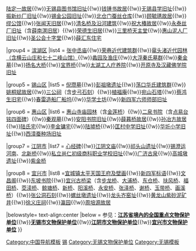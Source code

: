 {{Navbox
|name = 无锡市境内的江苏省文物保护单位
|title = [[无锡市境内的江苏省文物保护单位列表|无锡市境内的江苏省文物保护单位]]
|titlestyle =
|image =
|style = text-align:left;
|groupstyle = width:7em;text-align:center;
|state = {{{state<includeonly>|collapsed</includeonly>}}}
|above =
|group1 = [[梁溪区]]
|list1 =[[无锡县城隍庙旧址]]{{!w}}[[陆定一故居]]{{!w}}[[无锡县图书馆旧址]]{{!w}}[[钱锺书故居]]{{!w}}[[无锡县学旧址]]{{!w}}[[振新纱厂|振新纱厂旧址]]{{!w}}[[城中公园|锡金公园旧址]]{{!w}}[[北仓门蚕丝仓库]]{{!w}}[[顾毓琇故居]]{{!w}}[[缪公馆]]{{!w}}[[张闻天故居 (无锡)|张闻天旧居]]{{!w}}[[清名桥古运河街区|清名桥及沿河建筑]]{{!w}}[[祝大椿故居]]{{!w}}[[永泰丝厂|永泰丝厂旧址]]（含[[薛南溟故居|薛南溟旧居]]）{{!w}}[[荣德生旧居]]{{!w}}[[三里桥若瑟堂|三里桥天主堂]]{{!w}}[[惠山泥人厂旧址]]{{!w}}[[无锡市基督教堂|圣公会十字堂]]{{!w}}[[薛汇东住宅]]

|group4 = [[滨湖区]]
|list4 = [[张中丞庙]]{{!w}}[[荣巷|荣巷近代建筑群]]{{!w}}[[鼋头渚|鼋头渚近代园林（含横云山庄和七十二峰山馆）]]{{!w}}[[蠡园|蠡园及渔庄]]{{!w}}[[大浮秦氏墓群]]{{!w}}[[秦金墓]]{{!w}}[[扬名大桥]]{{!w}}[[宝界桥]]{{!w}}[[太湖工人疗养院]]{{!w}}[[开原寺|开原寺及汉藏佛学院旧址]]

|group5 = [[锡山区]]
|list5 = [[倪瓒墓]]{{!w}}[[彭祖墩遗址]]{{!w}}[[荡口华氏建筑群]]{{!w}}[[姚桐斌故居]]{{!w}}[[三公祠]]（含[[步弓石刻]]）{{!w}}[[植福庵]]{{!w}}[[宛山石塔]]{{!w}}[[蔡鸿生旧宅]]{{!w}}[[春雷造船厂船坞]]{{!w}}[[华学士坊]]{{!w}}[[新四军六师师部旧址]]

|group6 = [[惠山区]]
|list6 = [[惠山寺|惠山寺庙园林]]（含[[金莲桥]]）{{!w}}[[二泉书院]]（含[[点易台铭四面碑]]）{{!w}}[[秦观墓]]{{!w}}[[安阳书院旧址]]{{!w}}[[薛暮桥故居]]{{!w}}[[孙冶方故居]]{{!w}}[[陆氏宅]]{{!w}}[[李金镛故居|李金镛宅]]{{!w}}[[陆墟桥]]{{!w}}[[匡村中学旧址]]{{!w}}[[华圻小学|华圻小学旧址]]{{!w}}[[西漳蚕种场|西漳蚕种场旧址]]

|group7 = [[江阴市]]
|list7 = [[心经碑]]{{!w}}[[江阴文庙]]{{!w}}[[祁头山遗址]]{{!w}}[[锡澄运河南新桥|锡澄运河南]]、[[锡澄运河北新桥|北新桥]]{{!w}}[[私立尚仁初级商科职业学校旧址]]{{!w}}[[广济古泉]]{{!w}}[[高城墩遗址]]{{!w}}[[紫金桥]]

|group8 = [[宜兴市]]
|list8 =[[宜城镇太平天国王府及壁画]]{{!w}}[[新四军标语]]{{!w}}[[宜兴文昌阁|文昌阁]]{{!w}}[[宜兴东坡书院|东坡书院]]{{!w}}[[宜兴古桥梁]]（含[[步龙桥]]、[[大浦桥]]、[[东仓桥]]、[[扶风桥]]、[[福田桥]]、[[茭渎桥]]、[[鲸塘桥]]、[[新桥 (宜兴)|新桥]]、[[阳溪桥]]、[[永安桥 (宜兴)|永安桥]]、[[张泽桥]]、[[谢桥]]、[[玉带桥 (宜兴)|玉带桥]]、[[画溪桥]]）{{!w}}[[张公洞石刻]]{{!w}}[[螺丝墩遗址]]{{!w}}[[龙头岕窑址]]{{!w}}[[黄龙山紫砂泥矿井]]{{!w}}[[徐义庄祠]]{{!w}}[[瀛园]]{{!w}}[[周培源故居]]

|belowstyle= text-align:center
|below = 参见：'''[[江苏全国重点文物保护单位列表|江苏省境內的全国重点文物保护单位]]'''{{!w}}'''[[无锡市文物保护单位]]'''{{!w}}'''[[江阴市文物保护单位]]'''{{!w}}'''[[宜兴市文物保护单位]]'''
}}<noinclude>
[[Category:中国导航模板]]
[[Category:江苏省文物保护单位模板|锡]]
[[Category:无锡文物保护单位]]
[[Category:无锡模板]]
</noinclude>